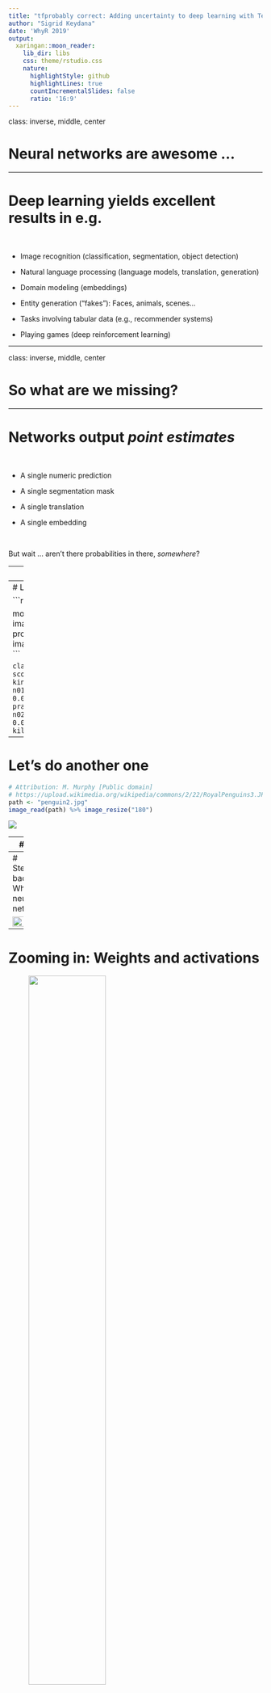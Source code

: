 ```yaml
---
title: "tfprobably correct: Adding uncertainty to deep learning with TensorFlow Probability"
author: "Sigrid Keydana"
date: 'WhyR 2019'
output:
  xaringan::moon_reader:
    lib_dir: libs
    css: theme/rstudio.css
    nature:
      highlightStyle: github
      highlightLines: true
      countIncrementalSlides: false
      ratio: '16:9'
---
```


class: inverse, middle, center

# Neural networks are awesome ...


---

# Deep learning yields excellent results in e.g. 

<br />

- Image recognition (classification, segmentation, object detection)

- Natural language processing (language models, translation, generation)

- Domain modeling (embeddings)

- Entity generation ("fakes"): Faces, animals, scenes...

- Tasks involving tabular data (e.g., recommender systems)

- Playing games (deep reinforcement learning)

---

class: inverse, middle, center

# So what are we missing?

---

# Networks output _point estimates_

<br />


- A single numeric prediction 

- A single segmentation mask

- A single translation

- A single embedding

<br />
 
But wait ... aren't there probabilities in there, _somewhere_?

---
# Let's see an example!

```r
library(magick)
# Attribution: Ben Tubby [CC BY 2.0 (https://creativecommons.org/licenses/by/2.0)]
# https://upload.wikimedia.org/wikipedia/commons/3/30/Falkland_Islands_Penguins_35.jpg
path <- "penguin1.jpg" 
image_read(path) %>% image_resize("140")
```

<img src="https://raw.githubusercontent.com/skeydan/whyR2019/master/p1.png"/>

---
# Let's ask the network ...

```r
library(tensorflow)
library(keras)

model <- application_mobilenet_v2()
image <- # do some preprocessing ...
probs <- model %>% predict(image)
imagenet_decode_predictions(probs)
```

```
  class_name class_description        score
1  n02056570      king_penguin 0.9899597168
2  n01847000             drake 0.0011793933
3  n01798484   prairie_chicken 0.0002387235
4  n02058221         albatross 0.0002117234
5  n02071294      killer_whale 0.0001432021
```

---
# Let's do another one

```r
# Attribution: M. Murphy [Public domain]
# https://upload.wikimedia.org/wikipedia/commons/2/22/RoyalPenguins3.JPG
path <- "penguin2.jpg" 
image_read(path) %>% image_resize("180")
```

<img src="https://raw.githubusercontent.com/skeydan/whyR2019/master/p2.png"/>

---
# So?

```r
probs <- model %>% predict(image)
imagenet_decode_predictions(probs)
```

<br />

```
  class_name class_description      score
1  n02051845           pelican 0.24614049
2  n02009912    American_egret 0.18564136
3  n02058221         albatross 0.06848499
4  n02012849             crane 0.04572001
5  n02009229 little_blue_heron 0.03902744
```

---
# Stepping back: What's a neural network?


<img src="https://raw.githubusercontent.com/skeydan/whyR2019/master/playground.png" width = "70%"/>

---
# Zooming in: Weights and activations

<figure>
    <img src="https://raw.githubusercontent.com/skeydan/whyR2019/master/perceptron.png" width = "60%">
    <figcaption>Source: https://en.wikipedia.org/wiki/Perceptron</figcaption>
</figure>


---

# Regression with Keras

```r
model <- keras_model_sequential() %>%
  layer_dense(units = 32, activation = "relu", input_shape = 7) %>%
  # default activation = linear
  layer_dense(units = 1)

```

<figure>
    <img src="https://raw.githubusercontent.com/skeydan/whyR2019/master/relu.png" width = "60%">
    <figcaption><b>ReLU</b> activation</figcaption>
</figure>


---

# (Binary) Classification with Keras

```r
model <- keras_model_sequential() %>%
  layer_dense(units = 32, activation = "relu", input_shape = 7) %>%
  layer_dense(units = 1, activation = "sigmoid")
```

<figure>
    <img src="https://raw.githubusercontent.com/skeydan/whyR2019/master/sigmoid.png" width = "60%">
    <figcaption><b>Sigmoid</b> activation</figcaption>
</figure>

---

# (Multiple) Classification with Keras

```r
model <- keras_model_sequential() %>%
  layer_dense(units = 32, activation = "relu", input_shape = 7) %>%
  layer_dense(units = 10, activation = "softmax")
```

<figure>
    <img src="https://raw.githubusercontent.com/skeydan/whyR2019/master/softmax_pre.png" style = "float:left;" width= "50%">
</figure>
<figure>
    <img src="https://raw.githubusercontent.com/skeydan/whyR2019/master/softmax_post.png" style = "float:right;" width= "50%">
</figure>

Before and after __softmax__ activation.

---

# So our "probability" is just a maximum likelihood estimate ...

<br />

... how can we make this probabilistic?

---
class: inverse, middle, center

# Bayesian networks 

---

# Put distributions over the network's weights


<figure>
    <img src="https://raw.githubusercontent.com/skeydan/whyR2019/master/weight_uncertainty.png" width = "120%">
    <figcaption>Blundell et al. (2015): Weight Uncertainty in Neural Networks</figcaption>
</figure>


---
# Yeah, but how?

<br />

[TensorFlow Probability](https://www.tensorflow.org/probability/) (Python library on top of TensorFlow)

[tfprobability](https://rstudio.github.io/tfprobability/) (R package)

<br />

```r
devtools::install_github("rstudio/tfprobability")

library(tfprobability)
install_tfprobability()
```


---
# tfprobability (1): Basic building blocks

#### Distributions

```r
d <- tfd_binomial(total_count = 7, probs = 0.3)
d %>% tfd_mean()
#> tf.Tensor(2.1000001, shape=(), dtype=float32)
d %>% tfd_variance()
#> tf.Tensor(1.47, shape=(), dtype=float32)
d %>% tfd_log_prob(2.3)
#> tf.Tensor(-1.1914139, shape=(), dtype=float32)
```

#### Bijectors

```r
b <- tfb_affine_scalar(shift = 3.33, scale = 0.5)
x <- c(100, 1000, 10000)
b %>% tfb_forward(x)
#> tf.Tensor([  53.33  503.33 5003.33], shape=(3,), dtype=float32)
```



---
# tfprobability (2): Higher-level modules

<br />

- Keras layers 

- Markov Chain Monte Carlo (Hamiltonian Monte Carlo, NUTS)

- Variational inference

- State space models

- GLMs

---
class: inverse, middle, center

# How does that help us?


---
# With TFP, neural network layers can be _distributions_

<br />
A network that has a multivariate normal distribution as output

```r
model <- keras_model_sequential() %>%
  layer_dense(units = params_size_multivariate_normal_tri_l(d)) %>%
  layer_multivariate_normal_tri_l(event_size = d)

log_loss <- function (y, model) - (model %>% tfd_log_prob(y))

model %>% compile(optimizer = "adam", loss = log_loss)

model %>% fit(
  x,
  y,
  batch_size = 100,
  epochs = 1,
  steps_per_epoch = 10
)
```

---
# More distribution layers

<figure>
    <img src="https://raw.githubusercontent.com/skeydan/whyR2019/master/distribution_layers.png" width = "100%">
    <figcaption>Complete list: <a href="https://rstudio.github.io/tfprobability/reference/index.html#section-keras-layers-distribution-layers">Distribution layers</a></figcaption>
</figure>

---
# Outputting a distribution: Aleatoric uncertainty


Instead of a single unit (of a _dense_ layer), we output a __normal distribution__:

```r
model <- keras_model_sequential() %>%
  layer_dense(units = 8, activation = "relu") %>%
  layer_dense(units = 2, activation = "linear") %>%
  layer_distribution_lambda(function(x)
    tfd_normal(loc = x[, 1, drop = FALSE],
               scale = 1e-3 + tf$math$softplus(x[, 2, drop = FALSE])
               )
  )

negloglik <- function(y, model) - (model %>% tfd_log_prob(y))
model %>% compile(
  optimizer = optimizer_adam(lr = 0.01),
  loss = negloglik
)
model %>% fit(x, y, epochs = 1000)

```

---
# Aleatoric uncertainty ~ learned spread in the data

```r
yhat <- model(tf$constant(x_test))
mean <- yhat %>% tfd_mean()
sd <- yhat %>% tfd_stddev()
```

<figure>
    <img src="https://raw.githubusercontent.com/skeydan/whyR2019/master/aleatoric.png" width = "80%">
</figure>

---
# Placing a distribution over the weights: Epistemic uncertainty

```r
model <- keras_model_sequential() %>%
  layer_dense_variational(
    units = 1,
    make_posterior_fn = posterior_mean_field,
    make_prior_fn = prior_trainable,
    kl_weight = 1 / n
  ) %>%
  layer_distribution_lambda(
    function(x) tfd_normal(loc = x, scale = 1)
    )

negloglik <- function(y, model) - (model %>% tfd_log_prob(y))
model %>% compile(
  optimizer = optimizer_adam(lr = 0.1),
  loss = negloglik
)
model %>% fit(x, y, epochs = 1000)
```

---
# Epistemic uncertainty ~ model uncertainty

Every prediction uses a different _sample from the weight distributions_!

```r
yhats <- purrr::map(1:100, function(x) model(tf$constant(x_test)))
```

<figure>
    <img src="https://raw.githubusercontent.com/skeydan/whyR2019/master/epistemic.png" width = "80%">
</figure>

---
# Posterior weights are computed using variational inference

<figure>
    <img src="https://raw.githubusercontent.com/skeydan/whyR2019/master/blei_vi.png" width = "80%">
    <figcaption>Source: <a href="https://media.nips.cc/Conferences/2016/Slides/6199-Slides.pdf">David Blei, Rajesh Ranganath, Shakir Mohamed: Variational Inference:Foundations and Modern Methods. NIPS 2016 Tutorial·December 5, 2016.</a></figcaption>
</figure>

---
# Epistemic and aleatoric uncertainty in one model

```r
model <- keras_model_sequential() %>%
  layer_dense_variational(
    units = 2,
  ) %>%
  layer_distribution_lambda(function(x)
    tfd_normal(loc = x[, 1, drop = FALSE],
               scale = 1e-3 + tf$math$softplus(0.01 * x[, 2, drop = FALSE])
               )
    )

yhats <- purrr::map(1:100, function(x) model(tf$constant(x_test)))
means <-
  purrr::map(yhats, purrr::compose(as.matrix, tfd_mean)) %>% abind::abind()
sds <-
  purrr::map(yhats, purrr::compose(as.matrix, tfd_stddev)) %>% abind::abind()
```


---
# Main challenge now is how to display ...

Each line is one draw from the posterior weights; each line has its own standard deviation.

<figure>
    <img src="https://raw.githubusercontent.com/skeydan/whyR2019/master/both.png" width = "70%">
</figure>

More background: https://blogs.rstudio.com/tensorflow/posts/2019-06-05-uncertainty-estimates-tfprobability/

---
class: inverse, middle, center




# Other ways of modeling uncertainty with TFP


---
# Variational autoencoders: Informative latent codes

<figure>
    <img src="https://raw.githubusercontent.com/skeydan/whyR2019/master/vae.png" width = "80%">
    <figcaption>Source: https://lilianweng.github.io/lil-log/2018/08/12/from-autoencoder-to-beta-vae.html</figcaption>
</figure>


---
# Variational autoencoders with tfprobability

```r
encoder_model <- keras_model_sequential() %>%
  [...] %>%
  layer_multivariate_normal_tri_l(event_size = encoded_size) %>%
  # pass in the prior of your choice ...
  # can use exact KL divergence or Monte Carlo approximation
  layer_kl_divergence_add_loss([...])

decoder_model <- keras_model_sequential() %>%
  [...] %>%
 layer_independent_bernoulli([...])

vae_model <- keras_model(inputs = encoder_model$inputs,
                         outputs = decoder_model(encoder_model$outputs[1]))
vae_loss <- function (x, rv_x) - (rv_x %>% tfd_log_prob(x))
```

---
# Monte Carlo approximations with tfprobability

- used internally by TFP to perform approximate inference
- `mcmc_`- kernels available to the user:

<figure>
    <img src="https://raw.githubusercontent.com/skeydan/whyR2019/master/mcmc.png" width = "105%">
</figure>

---
# Example: Modeling tadpole mortality (1)

https://blogs.rstudio.com/tensorflow/posts/2019-05-06-tadpoles-on-tensorflow/

Define a joint probability distribution:

```r
m2 <- tfd_joint_distribution_sequential(
  list(
    tfd_normal(loc = 0, scale = 1.5),
    tfd_exponential(rate = 1),
    function(sigma, a_bar) 
      tfd_sample_distribution(
        tfd_normal(loc = a_bar, scale = sigma),
        sample_shape = list(n_tadpole_tanks)
      ), 
    function(l)
      tfd_independent(
        tfd_binomial(total_count = n_start, logits = l),
        reinterpreted_batch_ndims = 1
      )))
```

---
# Example: Modeling tadpole mortality (2)

Define optimization target (loss) and kernel (algorithm):

```r
logprob <- function(a, s, l)
  m2 %>% tfd_log_prob(list(a, s, l, n_surviving))

hmc <- mcmc_hamiltonian_monte_carlo(
  target_log_prob_fn = logprob,
  num_leapfrog_steps = 3,
  step_size = 0.1,
) %>%
  mcmc_simple_step_size_adaptation(
    target_accept_prob = 0.8,
    num_adaptation_steps = n_burnin
  )
```

---
# Example: Modeling tadpole mortality (3)

<br />

Get starting values and sample:

```r
c(initial_a, initial_s, initial_logits, .) %<-% (m2 %>% tfd_sample(n_chain))

run_mcmc <- function(kernel) {
  kernel %>% mcmc_sample_chain(
    num_results = n_steps,
    num_burnin_steps = n_burnin,
    current_state = list(initial_a, tf$ones_like(initial_s), initial_logits)
  )
res <- hmc %>% run_mcmc()
```



---
# State space models


Use variational inference or (Hamiltonian) Monte Carlo to

- decompose

- filter (as in: Kálmán filter)

- smooth 

- forecast

_dynamic linear models_.

Dynamic regression example: https://blogs.rstudio.com/tensorflow/posts/2019-06-25-dynamic_linear_models_tfprobability/


---
# Dynamic linear models: Filtering example

<figure>
    <img src="https://raw.githubusercontent.com/skeydan/whyR2019/master/capm_filtered.png" width = "100%">
</figure>

---
# Wrapping up

<br />

- _tfprobability_ (TensorFlow Probability) - your toolbox for "everything Bayesian" 

- Lots of ongoing development on the TFP side - stay tuned for cool additions :-)

- Follow the blog for applications and background: https://blogs.rstudio.com/tensorflow/

- Depending on your needs, pick what's most useful to you:

 - Integration with deep learning (Keras layers)
 - Monte Carlo Methods
 - Dynamic linear models
 
 __Thanks for listening!__


